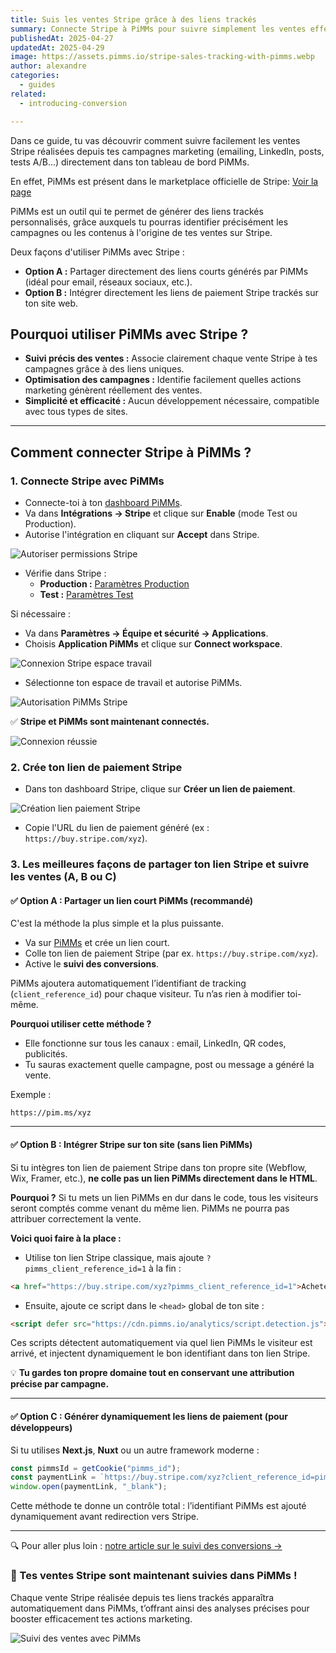 ```yaml
---
title: Suis les ventes Stripe grâce à des liens trackés
summary: Connecte Stripe à PiMMs pour suivre simplement les ventes effectuées depuis tes campagnes emailing, LinkedIn, A/B testing et autres grâce à des liens personnalisés.
publishedAt: 2025-04-27
updatedAt: 2025-04-29
image: https://assets.pimms.io/stripe-sales-tracking-with-pimms.webp
author: alexandre
categories:
  - guides
related:
  - introducing-conversion

---
```


Dans ce guide, tu vas découvrir comment suivre facilement les ventes Stripe réalisées depuis tes campagnes marketing (emailing, LinkedIn, posts, tests A/B...) directement dans ton tableau de bord PiMMs.

En effet, PiMMs est présent dans le marketplace officielle de Stripe: [Voir la page](https://marketplace.stripe.com/apps/pimms)

PiMMs est un outil qui te permet de générer des liens trackés personnalisés, grâce auxquels tu pourras identifier précisément les campagnes ou les contenus à l'origine de tes ventes sur Stripe.

Deux façons d'utiliser PiMMs avec Stripe :

- **Option A :** Partager directement des liens courts générés par PiMMs (idéal pour email, réseaux sociaux, etc.).
- **Option B :** Intégrer directement les liens de paiement Stripe trackés sur ton site web.

## Pourquoi utiliser PiMMs avec Stripe ?

- **Suivi précis des ventes :** Associe clairement chaque vente Stripe à tes campagnes grâce à des liens uniques.
- **Optimisation des campagnes :** Identifie facilement quelles actions marketing génèrent réellement des ventes.
- **Simplicité et efficacité :** Aucun développement nécessaire, compatible avec tous types de sites.

---

## Comment connecter Stripe à PiMMs ?

### 1\. Connecte Stripe avec PiMMs

- Connecte-toi à ton [dashboard PiMMs](https://app.pimms.io).
- Va dans **Intégrations → Stripe** et clique sur **Enable** (mode Test ou Production).
- Autorise l'intégration en cliquant sur **Accept** dans Stripe.

![Autoriser permissions Stripe](https://assets.pimms.io/stripe-accept-permissions.webp)

- Vérifie dans Stripe :
  - **Production :** [Paramètres Production](https://dashboard.stripe.com/settings/apps/pimms.io)
  - **Test :** [Paramètres Test](https://dashboard.stripe.com/test/settings/apps/pimms.io)

Si nécessaire :
- Va dans **Paramètres → Équipe et sécurité → Applications**.
- Choisis **Application PiMMs** et clique sur **Connect workspace**.

![Connexion Stripe espace travail](https://assets.pimms.io/stripe-connect-workspace.webp)

- Sélectionne ton espace de travail et autorise PiMMs.

![Autorisation PiMMs Stripe](https://assets.pimms.io/stripe-authorize-permissions.webp)

✅ **Stripe et PiMMs sont maintenant connectés.**

![Connexion réussie](https://assets.pimms.io/stripe-connected.webp)

### 2\. Crée ton lien de paiement Stripe

- Dans ton dashboard Stripe, clique sur **Créer un lien de paiement**.

![Création lien paiement Stripe](https://assets.pimms.io/stripe-create-payment-link.webp)

- Copie l'URL du lien de paiement généré (ex : `https://buy.stripe.com/xyz`).

### 3. Les meilleures façons de partager ton lien Stripe et suivre les ventes (A, B ou C)

#### ✅ Option A : Partager un lien court PiMMs (recommandé)

C'est la méthode la plus simple et la plus puissante.

- Va sur [PiMMs](https://app.pimms.io) et crée un lien court.
- Colle ton lien de paiement Stripe (par ex. `https://buy.stripe.com/xyz`).
- Active le **suivi des conversions**.

PiMMs ajoutera automatiquement l’identifiant de tracking (`client_reference_id`) pour chaque visiteur. Tu n’as rien à modifier toi-même.

**Pourquoi utiliser cette méthode ?**
- Elle fonctionne sur tous les canaux : email, LinkedIn, QR codes, publicités.
- Tu sauras exactement quelle campagne, post ou message a généré la vente.

Exemple :
```
https://pim.ms/xyz
```

---

#### ✅ Option B : Intégrer Stripe sur ton site (sans lien PiMMs)

Si tu intègres ton lien de paiement Stripe dans ton propre site (Webflow, Wix, Framer, etc.), **ne colle pas un lien PiMMs directement dans le HTML**.

**Pourquoi ?**
Si tu mets un lien PiMMs en dur dans le code, tous les visiteurs seront comptés comme venant du même lien. PiMMs ne pourra pas attribuer correctement la vente.

**Voici quoi faire à la place :**
- Utilise ton lien Stripe classique, mais ajoute `?pimms_client_reference_id=1` à la fin :

```html
<a href="https://buy.stripe.com/xyz?pimms_client_reference_id=1">Acheter</a>
```

- Ensuite, ajoute ce script dans le `<head>` global de ton site :

```html
<script defer src="https://cdn.pimms.io/analytics/script.detection.js"></script>
```

Ces scripts détectent automatiquement via quel lien PiMMs le visiteur est arrivé, et injectent dynamiquement le bon identifiant dans ton lien Stripe.

💡 **Tu gardes ton propre domaine tout en conservant une attribution précise par campagne.**

---

#### ✅ Option C : Générer dynamiquement les liens de paiement (pour développeurs)

Si tu utilises **Next.js**, **Nuxt** ou un autre framework moderne :

```js
const pimmsId = getCookie("pimms_id");
const paymentLink = `https://buy.stripe.com/xyz?client_reference_id=pimms_id_${pimmsId}`;
window.open(paymentLink, "_blank");
```

Cette méthode te donne un contrôle total : l’identifiant PiMMs est ajouté dynamiquement avant redirection vers Stripe.

---

🔍 Pour aller plus loin : [notre article sur le suivi des conversions →](/blog/introducing-conversion)

### 🎉 Tes ventes Stripe sont maintenant suivies dans PiMMs !

Chaque vente Stripe réalisée depuis tes liens trackés apparaîtra automatiquement dans PiMMs, t’offrant ainsi des analyses précises pour booster efficacement tes actions marketing.

![Suivi des ventes avec PiMMs](https://assets.pimms.io/stripe-sales-tracking.webp?v=2)